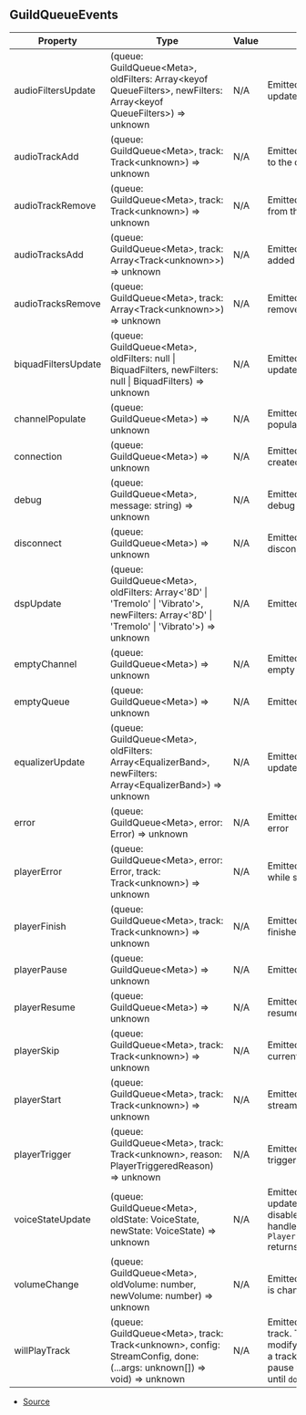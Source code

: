 ## GuildQueueEvents

| Property | Type | Value | Description |
| ----------- | ----------- | ----------- | ----------- |
| audioFiltersUpdate | (queue: GuildQueue\<Meta>, oldFilters: Array\<keyof QueueFilters>, newFilters: Array\<keyof QueueFilters>) => unknown | N/A | Emitted when ffmpeg audio filters is updated |
| audioTrackAdd | (queue: GuildQueue\<Meta>, track: Track\<unknown>) => unknown | N/A | Emitted when audio track is added to the queue |
| audioTrackRemove | (queue: GuildQueue\<Meta>, track: Track\<unknown>) => unknown | N/A | Emitted when audio track is removed from the queue |
| audioTracksAdd | (queue: GuildQueue\<Meta>, track: Array\<Track\<unknown>>) => unknown | N/A | Emitted when audio tracks were added to the queue |
| audioTracksRemove | (queue: GuildQueue\<Meta>, track: Array\<Track\<unknown>>) => unknown | N/A | Emitted when audio tracks are removed from the queue |
| biquadFiltersUpdate | (queue: GuildQueue\<Meta>, oldFilters: null \| BiquadFilters, newFilters: null \| BiquadFilters) => unknown | N/A | Emitted when biquad filters is updated |
| channelPopulate | (queue: GuildQueue\<Meta>) => unknown | N/A | Emitted when a voice channel is populated |
| connection | (queue: GuildQueue\<Meta>) => unknown | N/A | Emitted when a connection is created |
| debug | (queue: GuildQueue\<Meta>, message: string) => unknown | N/A | Emitted when the queue sends a debug info |
| disconnect | (queue: GuildQueue\<Meta>) => unknown | N/A | Emitted when the bot is disconnected from the channel |
| dspUpdate | (queue: GuildQueue\<Meta>, oldFilters: Array\<'8D' \| 'Tremolo' \| 'Vibrato'>, newFilters: Array\<'8D' \| 'Tremolo' \| 'Vibrato'>) => unknown | N/A | Emitted when dsp filters is updated |
| emptyChannel | (queue: GuildQueue\<Meta>) => unknown | N/A | Emitted when the voice channel is empty |
| emptyQueue | (queue: GuildQueue\<Meta>) => unknown | N/A | Emitted when the queue is empty |
| equalizerUpdate | (queue: GuildQueue\<Meta>, oldFilters: Array\<EqualizerBand>, newFilters: Array\<EqualizerBand>) => unknown | N/A | Emitted when equalizer config is updated |
| error | (queue: GuildQueue\<Meta>, error: Error) => unknown | N/A | Emitted when the queue encounters error |
| playerError | (queue: GuildQueue\<Meta>, error: Error, track: Track\<unknown>) => unknown | N/A | Emitted when the audio player errors while streaming audio track |
| playerFinish | (queue: GuildQueue\<Meta>, track: Track\<unknown>) => unknown | N/A | Emitted when the audio player finishes streaming audio track |
| playerPause | (queue: GuildQueue\<Meta>) => unknown | N/A | Emitted when audio player is paused |
| playerResume | (queue: GuildQueue\<Meta>) => unknown | N/A | Emitted when audio player is resumed |
| playerSkip | (queue: GuildQueue\<Meta>, track: Track\<unknown>) => unknown | N/A | Emitted when the audio player skips current track |
| playerStart | (queue: GuildQueue\<Meta>, track: Track\<unknown>) => unknown | N/A | Emitted when the audio player starts streaming audio track |
| playerTrigger | (queue: GuildQueue\<Meta>, track: Track\<unknown>, reason: PlayerTriggeredReason) => unknown | N/A | Emitted when the audio player is triggered |
| voiceStateUpdate | (queue: GuildQueue\<Meta>, oldState: VoiceState, newState: VoiceState) => unknown | N/A | Emitted when the voice state is updated. Consuming this event may disable default voice state update handler if `Player.isVoiceStateHandlerLocked()` returns `false`. |
| volumeChange | (queue: GuildQueue\<Meta>, oldVolume: number, newVolume: number) => unknown | N/A | Emitted when audio player's volume is changed |
| willPlayTrack | (queue: GuildQueue\<Meta>, track: Track\<unknown>, config: StreamConfig, done: (...args: unknown\[]) => void) => unknown | N/A | Emitted before streaming an audio track. This event can be used to modify stream config before playing a track. Listening to this event will pause the execution of audio player until `done()` is invoked. |


- [Source](https://github.com/Androz2091/discord-player/blob/fe42dd7/packages/discord-player/src/manager/GuildQueue.ts#L170)